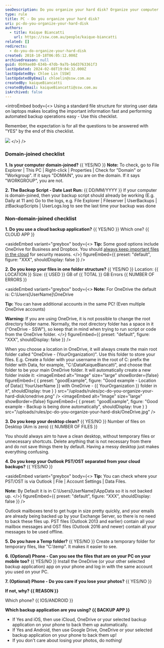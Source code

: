 ```yaml
---
seoDescription: Do you organize your hard disk? Organize your computer files with a standard folder structure to quickly locate important information and perform automated backup operations.
type: rule
title: PC - Do you organize your hard disk?
uri: pc-do-you-organize-your-hard-disk
authors:
  - title: Kaique Biancatti
    url: https://ssw.com.au/people/kaique-biancatti
related: []
redirects:
  - do-you-do-organize-your-hard-disk
created: 2018-10-18T06:05:12.000Z
archivedreason: null
guid: 0b99ae80-634b-47db-9a7b-b6d3763361f3
lastUpdated: 2024-02-08T19:04:32.000Z
lastUpdatedBy: Chloe Lin [SSW]
lastUpdatedByEmail: chloelin@ssw.com.au
createdBy: kaiqueBiancatti
createdByEmail: kaiqueBiancatti@ssw.com.au
isArchived: false
---
```


<introEmbed
  body={<>
Using a standard file structure for storing user data on laptops makes locating the important information fast and performing automated backup operations easy - Use this checklist.

Remember, the expectation is for all the questions to be answered with "YES" by the end of this checklist.

![](/uploads/rules/pc-do-you-organize-your-hard-disk/data-backup.jpg)
  </>}
/>
### Domain-joined checklist

**1. Is your computer domain-joined?** &#123;&#123; YES/NO &#125;&#125;
 **Note:** To check, go to File Explorer | This PC | Right-click | Properties | Check for "Domain" or "Workgroup". If it says "DOMAIN", you are on the domain. If it says "WORKGROUP", you are not.

**2. The Backup Script - Date Last Run:** &#123;&#123; DD/MM/YYYY &#125;&#125;
 If your computer is domain-joined, then your backup script should already be working (E.g. Daily at 11 am)
 Go to the logs, e.g. File Explorer | Fileserver | UserBackups | ztBackupScripts | UserLogs.log to see the last time your backup was done

### Non-domain-joined checklist

**1. Do you use a cloud backup application?** &#123;&#123; YES/NO &#125;&#125;
 Which one? &#123;&#123; CLOUD APP &#125;&#125;

<asideEmbed
  variant="greybox"
  body={<>
    **Tip:** Some good options include OneDrive for Business and Dropbox. You should [always keep important files in the cloud](/pc-do-you-use-the-best-backup-solution) for security reasons.
  </>}
  figureEmbed={{
    preset: "default",
    figure: "XXX",
    shouldDisplay: false
  }}
/>

**2. Do you keep your files in one folder structure?** &#123;&#123; YES/NO &#125;&#125;
Location: &#123;&#123; LOCATION &#125;&#125; Size: &#123;&#123; USED &#125;&#125; GB of &#123;&#123; TOTAL &#125;&#125; GB Errors &#123;&#123; NUMBER OF ERRORS &#125;&#125;

<asideEmbed
  variant="greybox"
  body={<>
    **Note:** For OneDrive the default is: C:\Users\[UserName]\OneDrive

**Tip:** You can have additional accounts in the same PC! (Even multiple OneDrive accounts)

**Warning:** If you are using OneDrive, it is not possible to change the root directory folder name. Normally, the root directory folder has a space in it ("OneDrive - SSW"), so keep that in mind when trying to run script or code from the OneDrive folder.
  </>}
  figureEmbed={{
    preset: "default",
    figure: "XXX",
    shouldDisplay: false
  }}
/>

When you choose a location in OneDrive, it will always create the main root folder called "OneDrive - (YourOrganization)". Use this folder to store your files.
E.g. Create a folder with your username in the root of C: prefix the folder with Data, for example, "C:\DataKaiqueBiancatti", and choose that folder to be your main OneDrive folder. It will automatically create a new folder inside it:
<imageEmbed
  alt="Image"
  size="large"
  showBorder={false}
  figureEmbed={ {
    preset: "goodExample",
    figure: "Good example - Location of Data&#123;&#123; YourUserName &#125;&#125; with OneDrive - &#123;&#123; YourOrganization &#125;&#125; folder in it",
    shouldDisplay: true
  } }
  src="/uploads/rules/pc-do-you-organize-your-hard-disk/onedrive.png"
/>
<imageEmbed
  alt="Image"
  size="large"
  showBorder={false}
  figureEmbed={ {
    preset: "goodExample",
    figure: "Good example - Backup is being done automatically",
    shouldDisplay: true
  } }
  src="/uploads/rules/pc-do-you-organize-your-hard-disk/OneDrive.jpg"
/>

**3. Do you keep your desktop clean?** &#123;&#123; YES/NO &#125;&#125;
Number of files on Desktop (Aim is zero) &#123;&#123; NUMBER OF FILES &#125;&#125;

You should always aim to have a clean desktop, without temporary files or unnecessary shortcuts.
Delete anything that is not necessary from there and do not save things there by default. Having a messy desktop just makes everything confusing.

**4. Do you keep your Outlook PST/OST separated from your cloud backups?** &#123;&#123; YES/NO &#125;&#125;

<asideEmbed
  variant="greybox"
  body={<>
    **Tip:** You can check where your PST/OST is via Outlook | File | Account Settings | Data Files.

**Note:** By Default it is in C:\Users\[UserName]\AppData so it is not backed up.
  </>}
  figureEmbed={{
    preset: "default",
    figure: "XXX",
    shouldDisplay: false
  }}
/>

Outlook mailboxes tend to get huge in size pretty quickly, and your emails are already being backed up by your Exchange Server, so there is no need to back these files up. PST files (Outlook 2013 and earlier) contain all your mailbox messages and OST files (Outlook 2016 and newer) contain all your messages to be used offline.

**5. Do you have a Temp folder?** &#123;&#123; YES/NO &#125;&#125;
Create a temporary folder for temporary files, like "C:\temp". It makes it easier to see.

**6. (Optional) Phone - Can you see the files that are on your PC on your mobile too?** &#123;&#123; YES/NO &#125;&#125;
Install the OneDrive (or your other selected backup application) app on your phone and log in with the same account you used on your PC.

**7. (Optional) Phone - Do you care if you lose your photos?** &#123;&#123; YES/NO &#125;&#125;

**If not, why? &#123;&#123; REASON &#125;&#125;**

Which phone? &#123;&#123; IOS/ANDROID &#125;&#125;

**Which backup application are you using? &#123;&#123; BACKUP APP &#125;&#125;**

- If Yes and iOS, then use iCloud, OneDrive or your selected backup application on your phone to back them up automatically.
- If Yes and Android, then use Google Drive, OneDrive or your selected backup application on your phone to back them up!
- If you don't care about losing your photos, do nothing!
